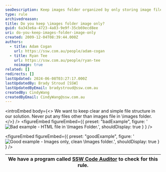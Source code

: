 ```yaml
---
seoDescription: Keep images folder organized by only storing image files, avoiding unnecessary clutter.
type: rule
archivedreason:
title: Do you keep \images folder image only?
guid: 6a343e6a-4723-4a83-9e9f-35cb69ecd8ee
uri: do-you-keep-images-folder-image-only
created: 2009-12-04T08:39:44.000Z
authors:
  - title: Adam Cogan
    url: https://ssw.com.au/people/adam-cogan
  - title: Ryan Tee
    url: https://ssw.com.au/people/ryan-tee
    noimage: true
related: []
redirects: []
lastUpdated: 2024-06-08T03:27:17.000Z
lastUpdatedBy: Brady Stroud [SSW]
lastUpdatedByEmail: bradystroud@ssw.com.au
createdBy: CindyWang
createdByEmail: CindyWang@ssw.com.au
---
```


<introEmbed
  body={<>
We want to keep clear and simple file structure in our solution. Never put any files other than images file in \images folder.
  </>}
/>
<figureEmbed figureEmbed={{
  preset: "badExample",
  figure: '![Bad example - HTML file in \Images Folder.](/uploads/rules/do-you-keep-images-folder-image-only/OnlyImageBad.gif)',
  shouldDisplay: true
} } />


<figureEmbed figureEmbed={{
  preset: "goodExample",
  figure: '![Good example - Images only, clean \Images folder.](/uploads/rules/do-you-keep-images-folder-image-only/OnlyImageGood.gif)',
  shouldDisplay: true
} } />


| We have a program called [SSW Code Auditor](http://www.ssw.com.au/ssw/CodeAuditor/Default.aspx) to check for this rule. |
| ----------------------------------------------------------------------------------------------------------------------- |
